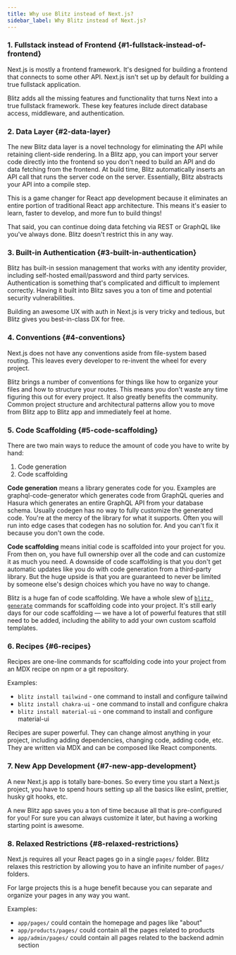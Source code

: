 ```yaml
---
title: Why use Blitz instead of Next.js?
sidebar_label: Why Blitz instead of Next.js?
---
```


### 1. Fullstack instead of Frontend {#1-fullstack-instead-of-frontend}

Next.js is mostly a frontend framework. It's designed for building a
frontend that connects to some other API. Next.js isn't set up by default
for building a true fullstack application.

Blitz adds all the missing features and functionality that turns Next into
a true fullstack framework. These key features include direct database
access, middleware, and authentication.

### 2. Data Layer {#2-data-layer}

The new Blitz data layer is a novel technology for eliminating the API
while retaining client-side rendering. In a Blitz app, you can import your
server code directly into the frontend so you don't need to build an API
and do data fetching from the frontend. At build time, Blitz automatically
inserts an API call that runs the server code on the server. Essentially,
Blitz abstracts your API into a compile step.

This is a game changer for React app development because it eliminates an
entire portion of traditional React app architecture. This means it's
easier to learn, faster to develop, and more fun to build things!

That said, you can continue doing data fetching via REST or GraphQL like
you've always done. Blitz doesn't restrict this in any way.

### 3. Built-in Authentication {#3-built-in-authentication}

Blitz has built-in session management that works with any identity
provider, including self-hosted email/password and third party services.
Authentication is something that's complicated and difficult to implement
correctly. Having it built into Blitz saves you a ton of time and
potential security vulnerabilities.

Building an awesome UX with auth in Next.js is very tricky and tedious,
but Blitz gives you best-in-class DX for free.

### 4. Conventions {#4-conventions}

Next.js does not have any conventions aside from file-system based
routing. This leaves every developer to re-invent the wheel for every
project.

Blitz brings a number of conventions for things like how to organize your
files and how to structure your routes. This means you don't waste any
time figuring this out for every project. It also greatly benefits the
community. Common project structure and architectural patterns allow you
to move from Blitz app to Blitz app and immediately feel at home.

### 5. Code Scaffolding {#5-code-scaffolding}

There are two main ways to reduce the amount of code you have to write by
hand:

1. Code generation
2. Code scaffolding

**Code generation** means a library generates code for you. Examples are
graphql-code-generator which generates code from GraphQL queries and
Hasura which generates an entire GraphQL API from your database schema.
Usually codegen has no way to fully customize the generated code. You're
at the mercy of the library for what it supports. Often you will run into
edge cases that codegen has no solution for. And you can't fix it because
you don't own the code.

**Code scaffolding** means initial code is scaffolded into your project
for you. From then on, you have full ownership over all the code and can
customize it as much you need. A downside of code scaffolding is that you
don't get automatic updates like you do with code generation from a
third-party library. But the huge upside is that you are guaranteed to
never be limited by someone else's design choices which you have no way to
change.

Blitz is a huge fan of code scaffolding. We have a whole slew of
[`blitz generate`](./cli-generate) commands for scaffolding code into your
project. It's still early days for our code scaffolding — we have a lot of
powerful features that still need to be added, including the ability to
add your own custom scaffold templates.

### 6. Recipes {#6-recipes}

Recipes are one-line commands for scaffolding code into your project from
an MDX recipe on npm or a git repository.

Examples:

- `blitz install tailwind` - one command to install and configure tailwind
- `blitz install chakra-ui` - one command to install and configure chakra
- `blitz install material-ui` - one command to install and configure
  material-ui

Recipes are super powerful. They can change almost anything in your
project, including adding dependencies, changing code, adding code, etc.
They are written via MDX and can be composed like React components.

### 7. New App Development {#7-new-app-development}

A new Next.js app is totally bare-bones. So every time you start a Next.js
project, you have to spend hours setting up all the basics like eslint,
prettier, husky git hooks, etc.

A new Blitz app saves you a ton of time because all that is pre-configured
for you! For sure you can always customize it later, but having a working
starting point is awesome.

### 8. Relaxed Restrictions {#8-relaxed-restrictions}

Next.js requires all your React pages go in a single `pages/` folder.
Blitz relaxes this restriction by allowing you to have an infinite number
of `pages/` folders.

For large projects this is a huge benefit because you can separate and
organize your pages in any way you want.

Examples:

- `app/pages/` could contain the homepage and pages like "about"
- `app/products/pages/` could contain all the pages related to products
- `app/admin/pages/` could contain all pages related to the backend admin
  section

